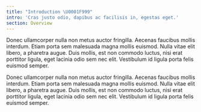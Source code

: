 ```yaml
---
title: "Introduction \U0001F999"
intro: 'Cras justo odio, dapibus ac facilisis in, egestas eget.'
section: Overview
---
```


Donec ullamcorper nulla non metus auctor fringilla. Aecenas faucibus mollis interdum. Etiam porta sem malesuada magna mollis euismod. Nulla vitae elit libero, a pharetra augue. Duis mollis, est non commodo luctus, nisi erat porttitor ligula, eget lacinia odio sem nec elit. Vestibulum id ligula porta felis euismod semper.

Donec ullamcorper nulla non metus auctor fringilla. Aecenas faucibus mollis interdum. Etiam porta sem malesuada magna mollis euismod. Nulla vitae elit libero, a pharetra augue. Duis mollis, est non commodo luctus, nisi erat porttitor ligula, eget lacinia odio sem nec elit. Vestibulum id ligula porta felis euismod semper.
